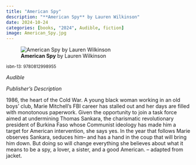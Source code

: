 ```yaml
---
title: "American Spy"
description: "**American Spy** by Lauren Wilkinson"
date: 2024-10-24
categories: [books, "2024", Audible, fiction]
image: American_Spy.jpg
---
```

![**American Spy** by Lauren Wilkinson](American_Spy.jpg){fig-align="left"}

<sup>isbn-13: 9780812998955</sup>

*Audible*

*Publisher's Description*

1986, the heart of the Cold War. A young black woman working in an old
boys' club, Marie Mitchell's FBI career has stalled out and her days are
filled with monotonous paperwork. Given the opportunity to join a task
force aimed at undermining Thomas Sankara, the charismatic revolutionary
president of Burkina Faso whose Communist ideology has made him a target
for American intervention, she says yes. In the year that follows Marie
observes Sankara, seduces him-- and has a hand in the coup that will bring
him down. But doing so will change everything she believes about what it
means to be a spy, a lover, a sister, and a good American. -- adapted from
jacket.